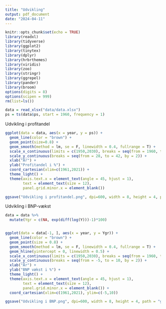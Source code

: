 ```yaml
---
title: "Udvikling"
output: pdf_document
date: "2024-04-11"
---
```


```r
knitr::opts_chunk$set(echo = TRUE)
library(readxl)
library(tidyverse)
library(ggplot2)
library(tinytex)
library(dplyr)
library(hrbrthemes)
library(viridis)
library(zoo)
library(stringr)
library(ggrepel)
library(pander)
library(broom)
options(digits = 8)
options(scipen = 999)
rm(list=ls())
```

```r
data = read_xlsx("data/data.xlsx")
ps = ts(data$ps, start = 1960, frequency = 1)
```


Udvikling i profitandel
```r
ggplot(data = data, aes(x = year, y = ps)) +
  geom_line(color = "brown") +
  geom_point(size=0.8) +
  geom_smooth(method = lm, se = F, linewidth = 0.4, fullrange = T) +
  scale_x_continuous(limits = c(1950,2030), breaks = seq(from = 1960, to = 2022, by = 2)) +
  scale_y_continuous(breaks = seq(from = 28, to = 42, by = 2)) +
  xlab("År") +
  ylab("Profitandel i %") +
  coord_cartesian(xlim=c(1961,2021)) +
  theme_light() +
  theme(axis.text.x = element_text(angle = 45, hjust = 1), 
        text = element_text(size = 12),
        panel.grid.minor.x = element_blank())

ggsave("Udvikling i profitandel.png", dpi=600, width = 8, height = 4, path = "grafer")
```



Udvikling i BNP-vækst
```r
data = data %>%
  mutate(Ygr = c(NA, exp(diff(log(Y)))-1)*100)


ggplot(data = data[-1, ], aes(x = year, y = Ygr)) +
  geom_line(color = "brown") + 
  geom_point(size = 0.8) +
  geom_smooth(method = lm, se = F, linewidth = 0.4, fullrange = T) +
  geom_hline(yintercept = 0, linewidth = 0.5) +
  scale_x_continuous(limits = c(1950,2030), breaks = seq(from = 1960, to = 2022, by = 2)) +
  scale_y_continuous(breaks = seq(from = -5, to = 10, by = 2)) +
  xlab("År") +
  ylab("BNP vækst i %") +
  theme_light() +
  theme(axis.text.x = element_text(angle = 45, hjust = 1), 
        text = element_text(size = 12), 
        panel.grid.minor.x = element_blank()) +
  coord_cartesian(xlim=c(1961,2021), ylim=c(-5,10))

ggsave("Udvikling i BNP.png", dpi=600, width = 8, height = 4, path = "grafer")
```

